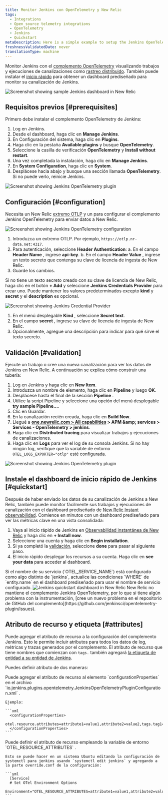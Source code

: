 ```yaml
---
title: Monitor Jenkins con OpenTelemetry y New Relic
tags:
  - Integrations
  - Open source telemetry integrations
  - OpenTelemetry
  - Jenkins
  - Quickstart
metaDescription: Here is a simple example to setup the Jenkins OpenTelemetry plugin to send data to New Relic.
freshnessValidatedDate: never
translationType: machine
---
```


Monitor Jenkins con el [complemento OpenTelemetry](https://plugins.jenkins.io/opentelemetry) visualizando trabajos y ejecuciones de canalizaciones como [rastreo distribuido](/docs/distributed-tracing/concepts/introduction-distributed-tracing). También puede instalar el [inicio rápido](https://newrelic.com/instant-observability/jenkins) para obtener un dashboard prediseñado para monitor su canalización de Jenkins.

<img title="Screenshot showing sample Jenkins dashboard in New Relic" alt="Screenshot showing sample Jenkins dashboard in New Relic" src="/images/opentelemetry_screenshot-full_jenkins-05.webp" />

## Requisitos previos [#prerequisites]

Primero debe instalar el complemento OpenTelemetry de Jenkins:

1. Log en Jenkins.
2. Desde el dashboard, haga clic en <DNT>**Manage Jenkins**</DNT>.
3. En Configuración del sistema, haga clic en <DNT>**Plugins**</DNT>.
4. Haga clic en la pestaña <DNT>**Available plugins**</DNT> y busque <DNT>**OpenTelemetry**</DNT>.
5. Seleccione la casilla de verificación <DNT>**OpenTelemetry**</DNT> y <DNT>**Install without restart**</DNT>.
6. Una vez completada la instalación, haga clic en <DNT>**Manage Jenkins**</DNT>.
7. En <DNT>**System Configuration**</DNT>, haga clic en <DNT>**System**</DNT>.
8. Desplácese hacia abajo y busque una sección llamada <DNT>**OpenTelemetry**</DNT>. Si no puede verlo, reinicie Jenkins.

<img title="Screenshot showing Jenkins OpenTelemetry plugin" alt="Screenshot showing Jenkins OpenTelemetry plugin" src="/images/opentelemetry_screenshot-full_jenkins-01.webp" />

## Configuración [#configuration]

Necesita un New Relic [extremo OTLP](/docs/more-integrations/open-source-telemetry-integrations/opentelemetry/opentelemetry-setup/#note-endpoints) y un <InlinePopover type="licenseKey" />para configurar el complemento Jenkins OpenTelemetry para enviar datos a New Relic.

<img title="Screenshot showing Jenkins OpenTelemetry configuration" alt="Screenshot showing Jenkins OpenTelemetry configuration" src="/images/opentelemetry_screenshot-full_integrations-jenkins-02.webp" />

1. Introduzca un extremo OTLP. Por ejemplo, `https://otlp.nr-data.net:4317`.
2. Para autenticación, seleccione <DNT>**Header Authentication**</DNT>: a. En el campo <DNT>**Header Name**</DNT> , ingrese <DNT>**api-key**</DNT>. b. En el campo <DNT>**Header Value**</DNT> , ingrese un texto secreto que contenga su clave de licencia de ingesta de New Relic.
3. Guarde los cambios.

Si no tiene un texto secreto creado con su clave de licencia de New Relic, haga clic en el botón <DNT>**+ Add**</DNT> y seleccione <DNT>**Jenkins Credentials Provider**</DNT> para crear uno. Puede mantener los valores predeterminados excepto <DNT>**kind**</DNT> y <DNT>**secret**</DNT> y el <DNT>**description**</DNT> es opcional.

<img title="Screenshot showing Jenkins Credential Provider" alt="Screenshot showing Jenkins Credential Provider" src="/images/opentelemetry_screenshot-full_integrations-jenkins-03.webp" />

1. En el menú desplegable <DNT>**Kind**</DNT> , seleccione <DNT>**Secret text**</DNT>.
2. En el campo <DNT>**secret**</DNT> , ingrese su clave de licencia de ingesta de New Relic.
3. Opcionalmente, agregue una descripción para indicar para qué sirve el texto secreto.

## Validación [#validation]

Ejecute un trabajo o cree una nueva canalización para ver los datos de Jenkins en New Relic. A continuación se explica cómo construir una tubería:

1. Log en Jenkins y haga clic en <DNT>**New Item**</DNT>.
2. Introduzca un nombre de elemento, haga clic en <DNT>**Pipeline**</DNT> y luego <DNT>**OK**</DNT>.
3. Desplácese hasta el final de la sección <DNT>**Pipeline**</DNT> .
4. Utilice la script Pipeline y seleccione una opción del menú desplegable <DNT>**try sample Pipeline...**</DNT>.
5. Clic en Guardar.
6. En la canalización recién creada, haga clic en <DNT>**Build Now**</DNT>.
7. Llegué a <DNT>**[one.newrelic.com &gt; All capabilities](https://one.newrelic.com/all-capabilities) &gt; APM &amp;amp; services &gt; Services - OpenTelemetry &gt; jenkins**</DNT>.
8. Haga clic en <DNT>**Distributed tracing**</DNT> para visualizar trabajos y ejecuciones de canalizaciones.
9. Haga clic en <DNT>**Logs**</DNT> para ver el log de su consola Jenkins. Si no hay ningún log, verifique que la variable de entorno `OTEL_LOGS_EXPORTER="otlp"` esté configurada.

<img title="Screenshot showing Jenkins OpenTelemetry plugin" alt="Screenshot showing Jenkins OpenTelemetry plugin" src="/images/opentelemetry_screenshot-full_opentelemetry-jenkins-04.webp" />

## Instale el dashboard de inicio rápido de Jenkins [#quickstart]

Después de haber enviado los datos de su canalización de Jenkins a New Relic, también puede monitor fácilmente sus trabajos y ejecuciones de canalización con el dashboard prediseñado de [New Relic Instant observabilidad](http://newrelic.com/instant-observability). Comience en minutos con un dashboard prediseñado para ver las métricas clave en una vista consolidada:

1. Vaya al inicio rápido de Jenkins en [Observabilidad instantánea de New Relic](https://newrelic.com/instant-observability/jenkins) y haga clic en <DNT>**+ Install now**</DNT>.
2. Seleccione una cuenta y haga clic en <DNT>**Begin installation**</DNT>.
3. Si ya completó la [validación](#validation), seleccione <DNT>**done**</DNT> para pasar al siguiente paso.
4. El inicio rápido desplegar los recursos a su cuenta. Haga clic en <DNT>**see your data**</DNT> para acceder al dashboard.

<Callout variant="important">
  Si el nombre de su servicio (`OTEL_SERVICE_NAME`) está configurado como algo distinto de `jenkins`, actualice las condiciones `WHERE` de `entity.name` en el dashboard prediseñado para usar el nombre de servicio configurado.
</Callout>

<img title="Jenkins quickstart dashboard in New Relic" alt="Jenkins quickstart dashboard in New Relic" src="/images/opentelemetry_screenshot-full_jenkins-05.webp" />

<Callout variant="important">
  New Relic no mantiene el complemento Jenkins OpenTelemetry, por lo que si tiene algún problema con la instrumentación, [cree un nuevo problema en el repositorio de GitHub del complemento](https://github.com/jenkinsci/opentelemetry-plugin/issues).
</Callout>

## Atributo de recurso y etiqueta [#attributes]

Puede agregar el atributo de recurso a la configuración del complemento Jenkins. Esto le permite incluir atributos para todos los datos de log, métricas y trazas generados por el complemento. El atributo de recurso que tiene nombres que comienzan con `tags.` también agregará [la etiqueta de entidad a su entidad de Jenkins](/docs/opentelemetry/best-practices/opentelemetry-best-practices-resources/#tags).

Puedes definir atributo de dos maneras:

<CollapserGroup>
  <Collapser id="attributes-config" title="Definir atributo en la configuración del complemento Jenkins">
    Puede agregar el atributo de recurso al elemento `configurationProperties` en el archivo `io.jenkins.plugins.opentelemetry.JenkinsOpenTelemetryPluginConfiguration.xml` .

    Ejemplo:

    ```xml
      <configurationProperties>
        otel.resource.attributes=attribute1=value1,attribute2=value2,tags.tag1=tagValue1
      </configurationProperties>
    ```
  </Collapser>

  <Collapser id="attributes-env" title="Definir atributo en las variables de entorno">
    Puede definir el atributo de recurso empleando la variable de entorno `OTEL_RESOURCE_ATTRIBUTES` .

    Esto se puede hacer en un sistema Ubuntu editando la configuración de systemctl para jenkins usando `systemctl edit jenkins` y agregando a la parte override.conf de la configuración:

    ```yml
      [Service]
      # Set OTel Environment Options
      Environment="OTEL_RESOURCE_ATTRIBUTES=attribute1=value1,attribute2=value2,tags.tag1=tagValue1"
    ```
  </Collapser>
</CollapserGroup>

<InstallFeedback />
